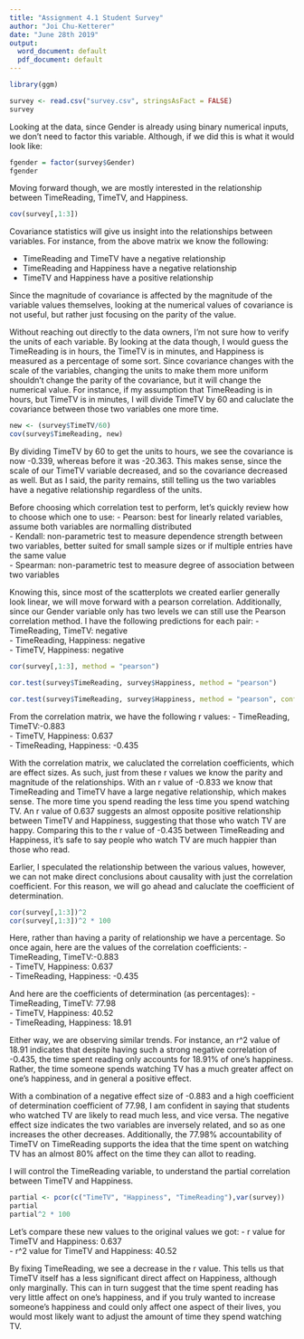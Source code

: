 ```yaml
---
title: "Assignment 4.1 Student Survey"
author: "Joi Chu-Ketterer"
date: "June 28th 2019"
output:
  word_document: default
  pdf_document: default
---
```


```r
library(ggm)
```

```r
survey <- read.csv("survey.csv", stringsAsFact = FALSE)
survey

```

Looking at the data, since Gender is already using binary numerical inputs, we don't need to factor this variable. Although, if we did this is what it would look like: 

```r
fgender = factor(survey$Gender)
fgender

```

Moving forward though, we are mostly interested in the relationship between TimeReading, TimeTV, and Happiness. 

```r
cov(survey[,1:3])

```

Covariance statistics will give us insight into the relationships between variables. For instance, from the above matrix we know the following:

  - TimeReading and TimeTV have a negative relationship  
  - TimeReading and Happiness have a negative relationship  
  - TimeTV and Happiness have a positive relationship  
  
Since the magnitude of covariance is affected by the magnitude of the variable values themselves, looking at the numerical values of covariance is not useful, but rather just focusing on the parity of the value. 

Without reaching out directly to the data owners, I'm not sure how to verify the units of each variable. By looking at the data though, I would guess the TimeReading is in hours, the TimeTV is in minutes, and Happiness is measured as a percentage of some sort. Since covariance changes with the scale of the variables, changing the units to make them more uniform shouldn't change the parity of the covariance, but it will change the numerical value. For instance, if my assumption that TimeReading is in hours, but TimeTV is in minutes, I will divide TimeTV by 60 and caluclate the covariance between those two variables one more time. 

```r
new <- (survey$TimeTV/60)
cov(survey$TimeReading, new)

```

By dividing TimeTV by 60 to get the units to hours, we see the covariance is now -0.339, whereas before it was -20.363. This makes sense, since the scale of our TimeTV variable decreased, and so the covariance decreased as well. But as I said, the parity remains, still telling us the two variables have a negative relationship regardless of the units. 

Before choosing which correlation test to perform, let's quickly review how to choose which one to use:
  - Pearson: best for linearly related variables, assume both variables are normalling distributed  
  - Kendall: non-parametric test to measure dependence strength between two variables, better suited for small sample sizes or if multiple entries have the same value  
  - Spearman: non-parametric test to measure degree of association between two variables  
  
Knowing this, since most of the scatterplots we created earlier generally look linear, we will move forward with a pearson correlation. Additionally, since our Gender variable only has two levels we can still use the Pearson correlation method. I have the following predictions for each pair:
  - TimeReading, TimeTV: negative  
  - TimeReading, Happiness: negative  
  - TimeTV, Happiness: negative  
  
```r
cor(survey[,1:3], method = "pearson")
```

```r
cor.test(survey$TimeReading, survey$Happiness, method = "pearson")

```

```r
cor.test(survey$TimeReading, survey$Happiness, method = "pearson", conf.level = 0.99)

```

From the correlation matrix, we have the following r values:
  - TimeReading, TimeTV:-0.883  
  - TimeTV, Happiness: 0.637  
  - TimeReading, Happiness: -0.435  

With the correlation matrix, we caluclated the correlation coefficients, which are effect sizes. As such, just from these r values we know the parity and magnitude of the relationships. With an r value of -0.833 we know that TimeReading and TimeTV have a large negative relationship, which makes sense. The more time you spend reading the less time you spend watching TV. An r value of 0.637 suggests an almost opposite positive relationship between TimeTV and Happiness, suggesting that those who watch TV are happy. Comparing this to the r value of -0.435 between TimeReading and Happiness, it's safe to say people who watch TV are much happier than those who read. 

Earlier, I speculated the relationship between the various values, however, we can not make direct conclusions about causality with just the correlation coefficient. For this reason, we will go ahead and caluclate the coefficient of determination. 

```r
cor(survey[,1:3])^2
cor(survey[,1:3])^2 * 100

```

Here, rather than having a parity of relationship we have a percentage. So once again, here are the values of the correlation coefficients:
  - TimeReading, TimeTV:-0.883  
  - TimeTV, Happiness: 0.637  
  - TimeReading, Happiness: -0.435  

And here are the coefficients of determination (as percentages):
  - TimeReading, TimeTV: 77.98  
  - TimeTV, Happiness: 40.52  
  - TimeReading, Happiness: 18.91  

Either way, we are observing similar trends. For instance, an r^2 value of 18.91 indicates that despite having such a strong negative correlation of -0.435, the time spent reading only accounts for 18.91% of one's happiness. Rather, the time someone spends watching TV has a much greater affect on one's happiness, and in general a positive effect. 

With a combination of a negative effect size of -0.883 and a high coefficient of determination coefficient of 77.98, I am confident in saying that students who watched TV are likely to read much less, and vice versa. The negative effect size indicates the two variables are inversely related, and so as one increases the other decreases. Additionally, the 77.98% accountability of TimeTV on TimeReading supports the idea that the time spent on watching TV has an almost 80% affect on the time they can allot to reading. 

I will control the TimeReading variable, to understand the partial correlation between TimeTV and Happiness. 

```r
partial <- pcor(c("TimeTV", "Happiness", "TimeReading"),var(survey))
partial
partial^2 * 100

```

Let's compare these new values to the original values we got:
  - r value for TimeTV and Happiness: 0.637  
  - r^2 value for TimeTV and Happiness: 40.52  

By fixing TimeReading, we see a decrease in the r value. This tells us that TimeTV itself has a less significant direct affect on Happiness, although only marginally. This can in turn suggest that the time spent reading has very little affect on one's happiness, and if you truly wanted to increase someone's happiness and could only affect one aspect of their lives, you would most likely want to adjust the amount of time they spend watching TV. 
